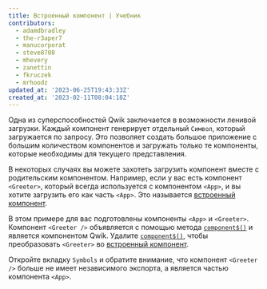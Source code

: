 ```yaml
---
title: Встроенный компонент | Учебник
contributors:
  - adamdbradley
  - the-r3aper7
  - manucorporat
  - steve8708
  - mhevery
  - zanettin
  - fkruczek
  - mrhoodz
updated_at: '2023-06-25T19:43:33Z'
created_at: '2023-02-11T08:04:18Z'
---
```


Одна из суперспособностей Qwik заключается в возможности ленивой загрузки. Каждый компонент генерирует отдельный `Символ`, который загружается по запросу. Это позволяет создать большое приложение с большим количеством компонентов и загружать только те компоненты, которые необходимы для текущего представления.

В некоторых случаях вы можете захотеть загрузить компонент вместе с родительским компонентом. Например, если у вас есть компонент `<Greeter>`, который всегда используется с компонентом `<App>`, и вы хотите загрузить его как часть `<App>`. Это называется [встроенный компонент](/docs/(qwik)/components/overview/index.mdx#встроенные-компоненты).

В этом примере для вас подготовлены компоненты `<App>` и `<Greeter>`. Компонент `<Greeter />` объявляется с помощью метода [`component$()`](/docs/(qwik)/components/overview/index.mdx#component) и является компонентом Qwik. Удалите [`component$()`](/docs/(qwik)/components/overview/index.mdx#component), чтобы преобразовать `<Greeter>` во [встроенный компонент](/docs/(qwik)/components/overview/index.mdx#встроенные-компоненты).

Откройте вкладку `Symbols` и обратите внимание, что компонент `<Greeter />` больше не имеет независимого экспорта, а является частью компонента `<App>`.
